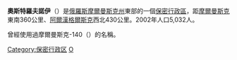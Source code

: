 {{Coord|68|03|N|39|30|E|display=title}}

'''奧斯特羅夫諾伊'''（{{lang-ru|Островно́й}}）是[[俄羅斯|俄羅斯]][[摩爾曼斯克州|摩爾曼斯克州]]東部的一個[[保密行政區|保密行政區]]，距[[摩爾曼斯克|摩爾曼斯克]]東南360公里、[[阿爾漢格爾斯克|阿爾漢格爾斯克]]西北430公里。2002年人口5,032人。

曾經使用過摩爾曼斯克-140（{{lang|ru|Мурманск-140}}）的名稱。

{{Closed cities of Russia}}
{{摩爾曼斯克州城市}}

[[Category:保密行政区|Category:保密行政区]]
[[Category:摩爾曼斯克州城市|О]]
